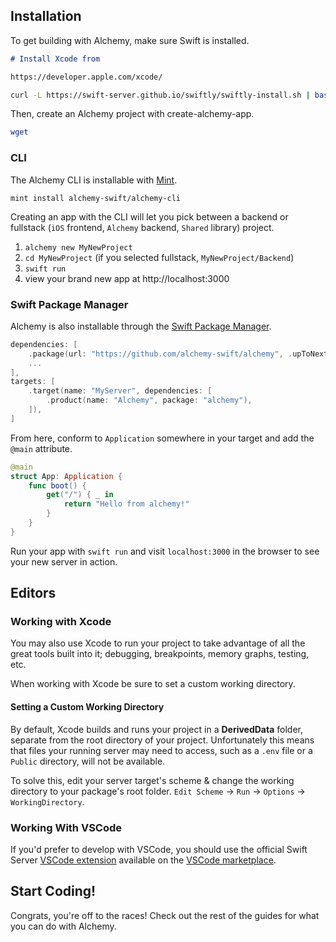 ## Installation

To get building with Alchemy, make sure Swift is installed.

<CodeGroup>

```md macOS
# Install Xcode from

https://developer.apple.com/xcode/
```

```bash Linux
curl -L https://swift-server.github.io/swiftly/swiftly-install.sh | bash
```

Then, create an Alchemy project with create-alchemy-app.

```bash
wget
```

</CodeGroup>

### CLI

The Alchemy CLI is installable with [Mint](https://github.com/yonaskolb/Mint).

```shell
mint install alchemy-swift/alchemy-cli
```

Creating an app with the CLI will let you pick between a backend or fullstack (`iOS` frontend, `Alchemy` backend, `Shared` library) project.

1. `alchemy new MyNewProject`
2. `cd MyNewProject` (if you selected fullstack, `MyNewProject/Backend`)
3. `swift run`
4. view your brand new app at http://localhost:3000

### Swift Package Manager

Alchemy is also installable through the [Swift Package Manager](https://github.com/apple/swift-package-manager).

```swift
dependencies: [
    .package(url: "https://github.com/alchemy-swift/alchemy", .upToNextMinor(from: "0.2.0"))
    ...
],
targets: [
    .target(name: "MyServer", dependencies: [
        .product(name: "Alchemy", package: "alchemy"),
    ]),
]
```

From here, conform to `Application` somewhere in your target and add the `@main` attribute.

```swift
@main
struct App: Application {
    func boot() {
        get("/") { _ in
            return "Hello from alchemy!"
        }
    }
}
```

Run your app with `swift run` and visit `localhost:3000` in the browser to see your new server in action.

## Editors

### Working with Xcode

You may also use Xcode to run your project to take advantage of all the great tools built into it; debugging, breakpoints, memory graphs, testing, etc.

When working with Xcode be sure to set a custom working directory.

#### Setting a Custom Working Directory

By default, Xcode builds and runs your project in a **DerivedData** folder, separate from the root directory of your project. Unfortunately this means that files your running server may need to access, such as a `.env` file or a `Public` directory, will not be available.

To solve this, edit your server target's scheme & change the working directory to your package's root folder. `Edit Scheme` -> `Run` -> `Options` -> `WorkingDirectory`.

### Working With VSCode

If you'd prefer to develop with VSCode, you should use the official Swift Server [VSCode extension](https://github.com/swift-server/vscode-swift) available on the [VSCode marketplace](https://marketplace.visualstudio.com/items?itemName=sswg.swift-lang).

## Start Coding!

Congrats, you're off to the races! Check out the rest of the guides for what you can do with Alchemy.
